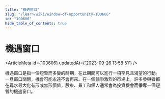 ```yaml
---
title: "機遇窗口"
slug: "/learn/wiki/window-of-opportunity-100606"
id: "100606"
hide_table_of_contents: true
---
```



# 機遇窗口

<ArticleMeta id={100606} updatedAt={'2023-09-26 13:58:51'} />
<div className='border-solid border-b border-t-0 my-4 border-[var(--ifm-color-gray-300)]' />

機遇窗口是指一個短暫而多變的時期，在此期間可以進行一項罕見且渴望的行動。一旦窗口關閉，機會可能永遠不會再來。在一個競爭激烈的市場上，許多參與者都在尋求最大化有形或無形價值，股東、員工和個人通常會為投資機會而爭奪一個短暫的機遇窗口。
